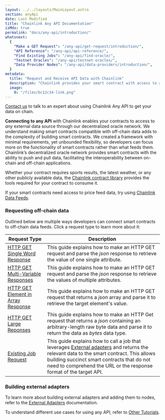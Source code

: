 ```yaml
---
layout: ../../layouts/MainLayout.astro
section: anyApi
date: Last Modified
title: "Chainlink Any API Documentation"
isMdx: true
permalink: "docs/any-api/introduction/"
whatsnext:
  {
    "Make a GET Request": "/any-api/get-request/introduction/",
    "API Reference": "/any-api/api-reference/",
    "Find Existing Jobs": "/any-api/find-oracle/",
    "Testnet Oracles": "/any-api/testnet-oracles/",
    "Data Provider Nodes": "/any-api/data-providers/introduction/",
  }
metadata:
  title: "Request and Receive API Data with Chainlink"
  description: "Chainlink provides your smart contract with access to any external API. Learn how to integration any API into your smart contract."
  image:
    0: "/files/bc12c34-link.png"
---
```



<Aside type="note" title="Talk to an expert">
  <a href="https://chain.link/contact?ref_id=AnyAPI">Contact us</a> to talk to an expert about using Chainlink Any API to get your data on chain.
</Aside>

**Connecting to any API** with Chainlink enables your contracts to access to _any_ external data source through our decentralized oracle network. We understand making smart contracts compatible with off-chain data adds to the complexity of building smart contracts. We created a framework with minimal requirements, yet unbounded flexibility, so developers can focus more on the functionality of smart contracts rather than what feeds them. Chainlink’s decentralized oracle network provides smart contracts with the ability to push and pull data, facilitating the interoperability between on-chain and off-chain applications.

Whether your contract requires sports results, the latest weather, or any other publicly available data, the [Chainlink contract library](https://github.com/smartcontractkit/chainlink/tree/master/contracts) provides the tools required for your contract to consume it.

<AnyApiCallout callout="prerequisites" />

<Aside type="note" title="Note on Price Feed Data">

If your smart contracts need access to price feed data, try using [Chainlink Data Feeds](/data-feeds/).

</Aside>

### Requesting off-chain data

Outlined below are multiple ways developers can connect smart contracts to off-chain data feeds. Click a request type to learn more about it:

| Request Type                                                                                 | Description                                                                                                                                                                                                                                                                                                         |
| -------------------------------------------------------------------------------------------- | ------------------------------------------------------------------------------------------------------------------------------------------------------------------------------------------------------------------------------------------------------------------------------------------------------------------- |
| [HTTP GET Single Word Response](/any-api/get-request/examples/single-word-response/)         | This guide explains how to make an HTTP GET request and parse the _json_ response to retrieve the value of one single attribute.                                                                                                                                                                                    |
| [HTTP GET Multi-Variable Responses](/any-api/get-request/examples/multi-variable-responses/) | This guide explains how to make an HTTP GET request and parse the _json_ response to retrieve the values of multiple attributes.                                                                                                                                                                                    |
| [HTTP GET Element in Array Response](/any-api/get-request/examples/array-response/)          | This guide explains how to make an HTTP GET request that returns a _json_ array and parse it to retrieve the target element's value.                                                                                                                                                                                |
| [HTTP GET Large Reponses](/any-api/get-request/examples/large-responses/)                    | This guide explains how to make an HTTP Get request that returns a _json_ containing an arbitrary-length raw byte data and parse it to return the data as _bytes_ data type.                                                                                                                                        |
| [Existing Job Request](/any-api/get-request/examples/existing-job-request/)                  | This guide explains how to call a job that leverages [External adapters](/chainlink-nodes/external-adapters/external-adapters/) and returns the relevant data to the smart contract. This allows building succinct smart contracts that do not need to comprehend the URL or the response format of the target API. |

### Building external adapters

To learn more about building external adapters and adding them to nodes, refer to the [External Adapters](/chainlink-nodes/external-adapters/external-adapters/) documentation.

To understand different use cases for using any API, refer to [Other Tutorials](/getting-started/other-tutorials/).
